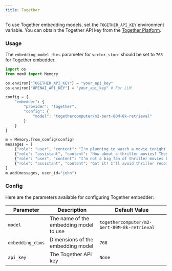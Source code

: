 ---
title: Together
---

To use Together embedding models, set the `TOGETHER_API_KEY` environment variable. You can obtain the Together API key from the [Together Platform](https://api.together.xyz/settings/api-keys).

### Usage

<Note> The `embedding_model_dims` parameter for `vector_store` should be set to `768` for Together embedder. </Note>

```python
import os
from mem0 import Memory

os.environ["TOGETHER_API_KEY"] = "your_api_key"
os.environ["OPENAI_API_KEY"] = "your_api_key" # For LLM

config = {
    "embedder": {
        "provider": "together",
        "config": {
            "model": "togethercomputer/m2-bert-80M-8k-retrieval"
        }
    }
}

m = Memory.from_config(config)
messages = [
    {"role": "user", "content": "I'm planning to watch a movie tonight. Any recommendations?"},
    {"role": "assistant", "content": "How about a thriller movies? They can be quite engaging."},
    {"role": "user", "content": "I’m not a big fan of thriller movies but I love sci-fi movies."},
    {"role": "assistant", "content": "Got it! I'll avoid thriller recommendations and suggest sci-fi movies in the future."}
]
m.add(messages, user_id="john")
```

### Config

Here are the parameters available for configuring Together embedder:

| Parameter | Description | Default Value |
| --- | --- | --- |
| `model` | The name of the embedding model to use | `togethercomputer/m2-bert-80M-8k-retrieval` |
| `embedding_dims` | Dimensions of the embedding model | `768` |
| `api_key` | The Together API key | `None` |
